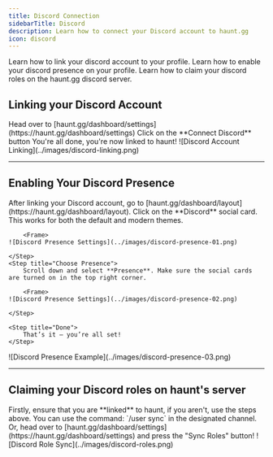 ```yaml
---
title: Discord Connection
sidebarTitle: Discord
description: Learn how to connect your Discord account to haunt.gg
icon: discord
---
```


<div className="mobile-only">
<Card title="Linking your Discord Account" icon="circle-1" href="../guides/discord#linking-your-discord-account" horizontal>
Learn how to link your discord account to your profile.
</Card>

<Card title="Enabling your Discord Presence" icon="circle-2" href="../guides/discord#enabling-your-discord-presence" horizontal>
Learn how to enable your discord presence on your profile.
</Card>

<Card title="Claim your Discord Roles on haunt.gg server" icon="circle-3" href="../guides/guides/discord#claiming-your-discord-roles-on-haunt’s-server" horizontal>
Learn how to claim your discord roles on the haunt.gg discord server.
</Card>
</div>

## Linking your Discord Account

<Steps>
    <Step title="Navigate to Settings">
        Head over to [haunt.gg/dashboard/settings](https://haunt.gg/dashboard/settings)
    </Step>
    <Step title="Connect Discord">
        Click on the **Connect Discord** button
    </Step>
    <Step title="Complete Setup">
        You're all done, you're now linked to haunt!
    </Step>
</Steps>

<Frame>
    ![Discord Account Linking](../images/discord-linking.png)
</Frame>

---

## Enabling Your Discord Presence

<Steps>
    <Step title="Access Layout Page">
        After linking your Discord account, go to [haunt.gg/dashboard/layout](https://haunt.gg/dashboard/layout).
    </Step>
    <Step title="Select Discord">
        Click on the **Discord** social card. This works for both the default and modern themes.

        <Frame>
    ![Discord Presence Settings](../images/discord-presence-01.png)
</Frame>

    </Step>
    <Step title="Choose Presence">
        Scroll down and select **Presence**. Make sure the social cards are turned on in the top right corner.

        <Frame>
    ![Discord Presence Settings](../images/discord-presence-02.png)
</Frame>

    </Step>

    <Step title="Done">
        That’s it — you’re all set!
    </Step>
</Steps>

<Frame>
    ![Discord Presence Example](../images/discord-presence-03.png)
</Frame>

---

## Claiming your Discord roles on haunt's server

<Steps>
    <Step title="Verify Account Link">
        Firstly, ensure that you are **linked** to haunt, if you aren't, use the steps above.
    </Step>
    <Step title="Use Sync Command">
        You can use the command: `/user sync` in the designated channel.
    </Step>
    <Step title="Alternative: Dashboard Sync">
        Or, head over to [haunt.gg/dashboard/settings](https://haunt.gg/dashboard/settings) and press the "Sync Roles" button!
    </Step>
</Steps>

<Frame>
    ![Discord Role Sync](../images/discord-roles.png)
</Frame>